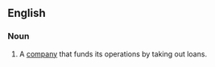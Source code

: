 ==English==

===Noun===
{{en-noun|head=[[levered]] [[firm]]}}

# {{lb|en|UK|business|finance}} A [[company]] that funds its operations by taking out loans.